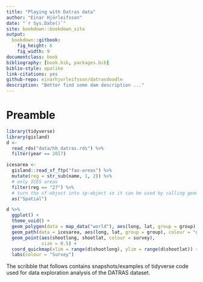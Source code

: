 ```yaml
--- 
title: "Playing with Datras data"
author: "Einar Hjörleifsson"
date: "`r Sys.Date()`"
site: bookdown::bookdown_site
output:
  bookdown::gitbook:
    fig_height: 6
    fig_width: 9
documentclass: book
bibliography: [book.bib, packages.bib]
biblio-style: apalike
link-citations: yes
github-repo: einarhjorleifsson/datrasdoodle
description: "Better find some dam description ..."
---
```


# Preamble {-}

```r
library(tidyverse)
library(gisland)
d <-
  read_rds("data/hh_datras.rds") %>% 
  filter(year == 2017)

icesarea <- 
  gisland::read_sf_ftp("fao-areas") %>%
  mutate(reg = str_sub(name, 1, 2)) %>%
  # only ICES areas
  filter(reg == "27") %>% 
  # turn the sf-object into sp-object so it can be used by calling geom_path
  as("Spatial")

d %>% 
  ggplot() +
  theme_void() +
  geom_polygon(data = map_data("world"), aes(long, lat, group = group), fill = "grey") +
  geom_path(data = icesarea, aes(long, lat, group = group), colour = "grey") +
  geom_point(aes(shootlong, shootlat, colour = survey),
             size = 0.5) +
  coord_quickmap(xlim = range(d$shootlong), ylim = range(d$shootlat)) +
  labs(colour = "Survey")
```

The scribble that follows contains snapshots/examples of tidyverse code used for data exploration analysis of the DATRAS dataset.




